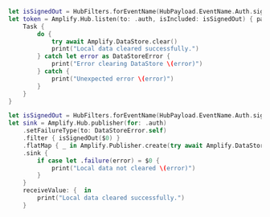<BlockSwitcher>

<Block name="Async/Await">

```swift
let isSignedOut = HubFilters.forEventName(HubPayload.EventName.Auth.signedOut)
let token = Amplify.Hub.listen(to: .auth, isIncluded: isSignedOut) { payload in
    Task {
        do {
            try await Amplify.DataStore.clear()
            print("Local data cleared successfully.")
        } catch let error as DataStoreError {
            print("Error clearing DataStore \(error)")
        } catch {
            print("Unexpected error \(error)")
        }
    }
}
```

</Block>

<Block name="Combine">

```swift
let isSignedOut = HubFilters.forEventName(HubPayload.EventName.Auth.signedOut)
let sink = Amplify.Hub.publisher(for: .auth)
    .setFailureType(to: DataStoreError.self)
    .filter { isSignedOut($0) }
    .flatMap { _ in Amplify.Publisher.create(try await Amplify.DataStore.clear()) }
    .sink {
        if case let .failure(error) = $0 {
            print("Local data not cleared \(error)")
        }
    }
    receiveValue: {  in
        print("Local data cleared successfully.")
    }
```

</Block>

</BlockSwitcher>
